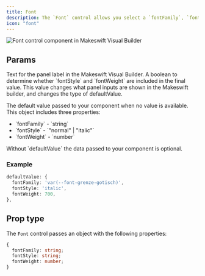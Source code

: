 ```yaml
---
title: Font
description: The `Font` control allows you select a `fontFamily`, `fontStyle`, and `fontWeight`.
icon: "font"
---
```



<Frame type="glass">
  <img
    src="/images/controls/font/header.jpeg"
    alt="Font control component in Makeswift Visual Builder"
  />
</Frame>

## Params

<ParamField query="label" type="string">
  Text for the panel label in the Makeswift Visual Builder.
</ParamField>

<DescriptionParam />

<ParamField query="variant" type="boolean" default="true">
  A boolean to determine whether `fontStyle` and `fontWeight` are included in
  the final value. This value changes what panel inputs are shown in the
  Makeswift builder, and changes the type of defaultValue.
</ParamField>

<ParamField query="defaultValue" type="object" default="false">
  <p>The default value passed to your component when no value is available. This
  object includes three properties: </p>

<ul>
  <li>`fontFamily` - `string`</li>
  <li>`fontStyle` - `"normal" | "italic"`</li>
  <li>`fontWeight` - `number`</li>
</ul>
<p>Without `defaultValue` the data passed to your component is optional.</p>

### Example

```ts
defaultValue: {
  fontFamily: 'var(--font-grenze-gotisch)',
  fontStyle: 'italic',
  fontWeight: 700,
},
```

</ParamField>

## Prop type

The `Font` control passes an object with the following properties:

```ts
{
  fontFamily: string;
  fontStyle: string;
  fontWeight: number;
}
```
